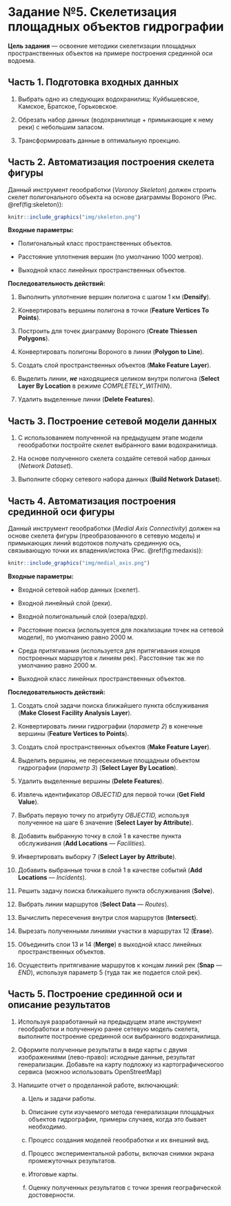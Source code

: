 # Задание №5. Скелетизация площадных объектов гидрографии {#polygons-skeleton-work}

**Цель задания** --- освоение методики скелетизации площадных пространственных объектов на примере построения срединной оси водоема.

## Часть 1. Подготовка входных данных {-}

1. Выбрать одно из следующих водохранилищ: Куйбышевское, Камское, Братское, Горьковское.

2. Обрезать набор данных (водохранилище + примыкающие к нему реки) с небольшим запасом.

3. Трансформировать данные в оптимальную проекцию.

## Часть 2. Автоматизация построения скелета фигуры {-}

Данный инструмент геообработки (*Voronoy Skeleton*) должен строить скелет полигонального объекта на основе диаграммы Вороного (Рис. \@ref(fig:skeleton)):

```r
knitr::include_graphics("img/skeleton.png")
```

**Входные параметры:**

- Полигональный класс пространственных объектов.

- Расстояние уплотнения вершин (по умолчанию 1000 метров).

- Выходной класс линейных пространственных объектов.

**Последовательность действий:**

1. Выполнить уплотнение вершин полигона с шагом 1 км (**Densify**).

2. Конвертировать вершины полигона в точки (**Feature Vertices To Points**).

3. Построить для точек диаграмму Вороного (**Create Thiessen Polygons**).

4. Конвертировать полигоны Вороного в линии (**Polygon to Line**).

5. Создать слой пространственных объектов (**Make Feature Layer**).

6. Выделить линии, ***не*** находящиеся целиком внутри полигона (**Select Layer By Location** в режиме *COMPLETELY\_WITHIN*).

7. Удалить выделенные линии (**Delete Features**).

## Часть 3. Построение сетевой модели данных {-}

1. С использованием полученной на предыдущем этапе модели геообработки постройте скелет выбранного вами водохранилища.

2. На основе полученного скелета создайте сетевой набор данных (_Network Dataset_).

3. Выполните сборку сетевого набора данных (**Build Network Dataset**).

## Часть 4. Автоматизация построения срединной оси фигуры {-}

Данный инструмент геообработки (*Medial Axis Connectivity*) должен на основе скелета фигуры (преобразованного в сетевую модель) и примыкающих линий водотоков получать срединную ось, связывающую точки их впадения/истока (Рис. \@ref(fig:medaxis)):

```r
knitr::include_graphics("img/medial_axis.png")
```

**Входные параметры:**

- Входной сетевой набор данных (скелет).

- Входной линейный слой (реки).

- Входной полигональный слой (озера/вдхр).

- Расстояние поиска (используется для локализации точек на сетевой модели), по умолчанию равно 2000 м.

- Среда притягивания (используется для притягивания концов построенных маршрутов к линиям рек). Расстояние так же по умолчанию равно 2000 м.

- Выходной класс линейных пространственных объектов.

**Последовательность действий:**

1. Создать слой задачи поиска ближайшего пункта обслуживания (**Make Closest Facility Analysis Layer**).

2. Конвертировать линии гидрографии (*параметр 2*) в конечные вершины (**Feature Vertices to Points**).

3. Создать слой пространственных объектов (**Make Feature Layer**).

4. Выделить вершины, не пересекаемые площадным объектом гидрографии (*параметр 3*) (**Select Layer By Location**).

5. Удалить выделенные вершины (**Delete Features**).

6. Извлечь идентификатор *OBJECTID* для первой точки (**Get Field Value**).

7. Выбрать первую точку по атрибуту *OBJECTID,* используя полученное на шаге 6 значение (**Select Layer by Attribute**).

8. Добавить выбранную точку в слой 1 в качестве пункта обслуживания (**Add Locations** *--- Facilities*).

9. Инвертировать выборку 7 (**Select Layer by Attribute**).

10. Добавить выбранные точки в слой 1 в качестве событий (**Add Locations** *--- Incidents*).

11. Решить задачу поиска ближайшего пункта обслуживания (**Solve**).

12. Выбрать линии маршрутов (**Select Data** *--- Routes*).

13. Вычислить пересечения внутри слоя маршрутов (**Intersect**).

14. Вырезать полученными линиями участки в маршрутах 12 (**Erase**).

15. Объединить слои 13 и 14 (**Merge**) в выходной класс линейных пространственных объектов.

16. Осуществить притягивание маршрутов к концам линий рек (**Snap** *--- END*), используя параметр 5 (туда так же подается слой рек).

## Часть 5. Построение срединной оси и описание результатов {-}

1. Используя разработанный на предыдущем этапе инструмент геообработки и полученную ранее сетевую модель скелета, выполните построение срединной оси выбранного водохранилища.

2. Оформите полученные результаты в виде карты с двумя изображениями (лево-право): исходные данные, результат генерализации. Добавьте на карту подложку из картографическогоо сервиса (можноо использовать OpenStreetMap)

3. Напишите отчет о проделанной работе, включающий:

    a. Цель и задачи работы.

    b. Описание сути изучаемого метода генерализации площадных объектов гидрографии, примеры случаев, когда это бывает необходимо.

    c. Процесс создания моделей геообработки и их внешний вид.

    d. Процесс экспериментальной работы, включая снимки экрана промежуточных результатов.

    e. Итоговые карты.

    f. Оценку полученных результатов с точки зрения географической достоверности.